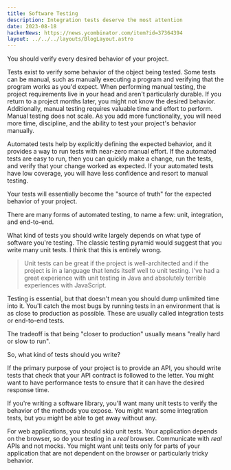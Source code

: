 ```yaml
---
title: Software Testing
description: Integration tests deserve the most attention
date: 2023-08-18
hackerNews: https://news.ycombinator.com/item?id=37364394
layout: ../../../layouts/BlogLayout.astro
---
```


You should verify every desired behavior of your project.

Tests exist to verify some behavior of the object being tested. Some tests can be manual, such as manually executing a program and verifying that the program works as you'd expect. When performing manual testing, the project requirements live in your head and aren't particularly durable. If you return to a project months later, you might not know the desired behavior. Additionally, manual testing requires valuable time and effort to perform. Manual testing does not scale. As you add more functionality, you will need more time, discipline, and the ability to test your project's behavior manually.

Automated tests help by explicitly defining the expected behavior, and it provides a way to run tests with near-zero manual effort. If the automated tests are easy to run, then you can quickly make a change, run the tests, and verify that your change worked as expected. If your automated tests have low coverage, you will have less confidence and resort to manual testing.

Your tests will essentially become the "source of truth" for the expected behavior of your project.

There are many forms of automated testing, to name a few: unit, integration, and end-to-end.

What kind of tests you should write largely depends on what type of software you're testing. The classic testing pyramid would suggest that you write many unit tests. I think that this is entirely wrong.

> Unit tests can be great if the project is well-architected and if the project is in a language that lends itself well to unit testing. I've had a great experience with unit testing in Java and absolutely terrible experiences with JavaScript.

Testing is essential, but that doesn't mean you should dump unlimited time into it. You'll catch the most bugs by running tests in an environment that is as close to production as possible. These are usually called integration tests or end-to-end tests.

The tradeoff is that being "closer to production" usually means "really hard or slow to run".

So, what kind of tests should you write?

If the primary purpose of your project is to provide an API, you should write tests that check that your API contract is followed to the letter. You might want to have performance tests to ensure that it can have the desired response time.

If you're writing a software library, you'll want many unit tests to verify the behavior of the methods you expose. You might want some integration tests, but you might be able to get away without any.

For web applications, you should skip unit tests. Your application depends on the browser, so do your testing in a _real_ browser. Communicate with _real_ APIs and not mocks. You might want unit tests only for parts of your application that are not dependent on the browser or particularly tricky behavior.
